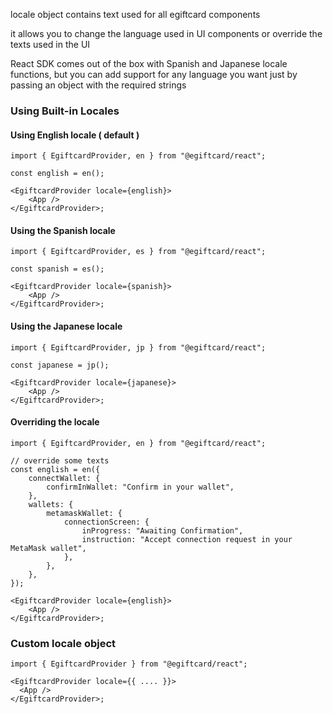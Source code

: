 locale object contains text used for all egiftcard components

it allows you to change the language used in UI components or override the texts used in the UI

React SDK comes out of the box with Spanish and Japanese locale functions, but you can add support for any language you want just by passing an object with the required strings

### Using Built-in Locales

#### Using English locale ( default )

```tsx
import { EgiftcardProvider, en } from "@egiftcard/react";

const english = en();

<EgiftcardProvider locale={english}>
	<App />
</EgiftcardProvider>;
```

#### Using the Spanish locale

```tsx
import { EgiftcardProvider, es } from "@egiftcard/react";

const spanish = es();

<EgiftcardProvider locale={spanish}>
	<App />
</EgiftcardProvider>;
```

#### Using the Japanese locale

```tsx
import { EgiftcardProvider, jp } from "@egiftcard/react";

const japanese = jp();

<EgiftcardProvider locale={japanese}>
	<App />
</EgiftcardProvider>;
```

#### Overriding the locale

```tsx
import { EgiftcardProvider, en } from "@egiftcard/react";

// override some texts
const english = en({
	connectWallet: {
		confirmInWallet: "Confirm in your wallet",
	},
	wallets: {
		metamaskWallet: {
			connectionScreen: {
				inProgress: "Awaiting Confirmation",
				instruction: "Accept connection request in your MetaMask wallet",
			},
		},
	},
});

<EgiftcardProvider locale={english}>
	<App />
</EgiftcardProvider>;
```

### Custom locale object

```tsx
import { EgiftcardProvider } from "@egiftcard/react";

<EgiftcardProvider locale={{ .... }}>
  <App />
</EgiftcardProvider>;
```
